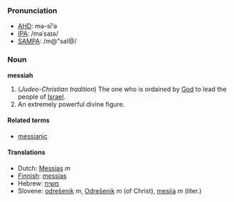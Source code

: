 ===Pronunciation===
*[[w:AHD|AHD]]: mə-sī'ə
*[[w:IPA|IPA]]: /məˈsaɪə/
*[[w:SAMPA|SAMPA]]: /m@"saI@/

===Noun===
'''messiah'''

#(''Judeo-Christian tradition'')  The one who is ordained by [[God]] to lead the people of [[Israel]].
#An extremely powerful divine figure.

====Related terms====
*[[messianic]]

====Translations====
*Dutch: [[Messias]] ''m''
*[[Finnish]]: [[messias]]
*Hebrew: [[משיח]]
*Slovene: [[odrešenik]] ''m'', [[Odrešenik]] ''m'' (of Christ), [[mesija]] ''m'' (liter.)